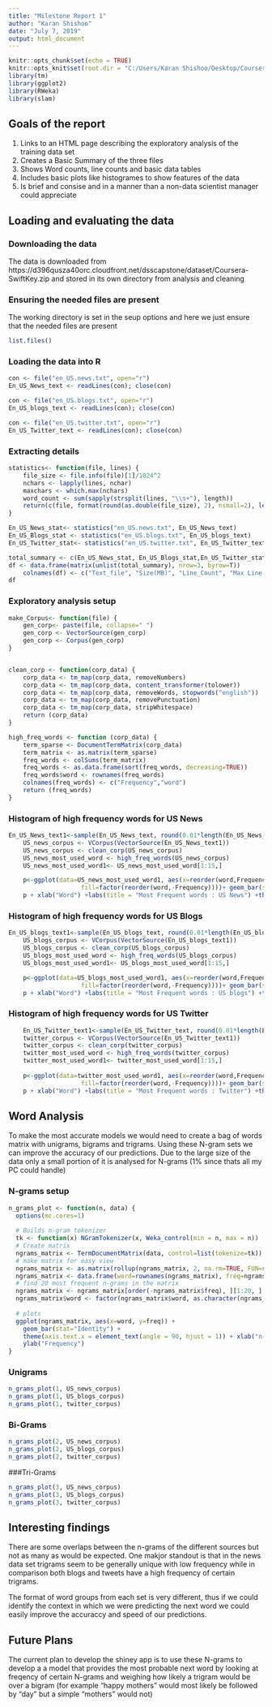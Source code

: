 ---
title: "Milestone Report 1"
author: "Karan Shishoo"
date: "July 7, 2019"
output: html_document
---

```{r setup, include=FALSE}
knitr::opts_chunk$set(echo = TRUE)
knitr::opts_knit$set(root.dir = "C:/Users/Karan Shishoo/Desktop/Coursera/CAPSTONE/final/en_US")
library(tm)
library(ggplot2)
library(RWeka)
library(slam)
```

## Goals of the report

1. Links to an HTML page describing the exploratory analysis of the training data set
2. Creates a Basic Summary of the three files
3. Shows Word counts, line counts and basic data tables
4. Includes basic plots like histogrames to show features of the data
5. Is brief and consise and in a manner than a non-data scientist manager could appreciate

## Loading and evaluating the data

### Downloading the data
The data is downloaded from https://d396qusza40orc.cloudfront.net/dsscapstone/dataset/Coursera-SwiftKey.zip and stored in its own directory from analysis and cleaning

### Ensuring the needed files are present
The working directory is set in the seup options and here we just ensure that the needed files are present

```{r}
list.files()
```

### Loading the data into R

```{r message=FALSE, warning=FALSE}
con <- file("en_US.news.txt", open="r")
En_US_News_text <- readLines(con); close(con)

con <- file("en_US.blogs.txt", open="r")
En_US_blogs_text <- readLines(con); close(con) 

con <- file("en_US.twitter.txt", open="r")
En_US_Twitter_text <- readLines(con); close(con)
```
### Extracting details

```{r}
statistics<- function(file, lines) {
    file_size <- file.info(file)[1]/1024^2
    nchars <- lapply(lines, nchar)
    maxchars <- which.max(nchars)
    word_count <- sum(sapply(strsplit(lines, "\\s+"), length))
    return(c(file, format(round(as.double(file_size), 2), nsmall=2), length(lines),maxchars, word_count))
}

En_US_News_stat<- statistics("en_US.news.txt", En_US_News_text)
En_US_Blogs_stat <- statistics("en_US.blogs.txt", En_US_blogs_text)
En_US_Twitter_stat<- statistics("en_US.twitter.txt", En_US_Twitter_text)

total_summary <- c(En_US_News_stat, En_US_Blogs_stat,En_US_Twitter_stat)
df <- data.frame(matrix(unlist(total_summary), nrow=3, byrow=T))
    colnames(df) <- c("Text_file", "Size(MB)", "Line_Count", "Max Line Length", "Words_Count")
df
```

### Exploratory analysis setup

```{r}
make_Corpus<- function(file) {
    gen_corp<- paste(file, collapse=" ")
    gen_corp <- VectorSource(gen_corp)
    gen_corp <- Corpus(gen_corp)
}


clean_corp <- function(corp_data) {
    corp_data <- tm_map(corp_data, removeNumbers)
    corp_data <- tm_map(corp_data, content_transformer(tolower))
    corp_data <- tm_map(corp_data, removeWords, stopwords("english"))
    corp_data <- tm_map(corp_data, removePunctuation)
    corp_data <- tm_map(corp_data, stripWhitespace)
    return (corp_data)
}

high_freq_words <- function (corp_data) {
    term_sparse <- DocumentTermMatrix(corp_data)
    term_matrix <- as.matrix(term_sparse)
    freq_words <- colSums(term_matrix)
    freq_words <- as.data.frame(sort(freq_words, decreasing=TRUE))
    freq_words$word <- rownames(freq_words)
    colnames(freq_words) <- c("Frequency","word")
    return (freq_words)
}
```
### Histogram of high frequency words for US News
```{r echo=FALSE, results="hide", warning=FALSE}
En_US_News_text1<-sample(En_US_News_text, round(0.01*length(En_US_News_text)), replace = F)
    US_news_corpus <- VCorpus(VectorSource(En_US_News_text1))
    US_news_corpus <- clean_corp(US_news_corpus)
    US_news_most_used_word <- high_freq_words(US_news_corpus)
    US_news_most_used_word1<- US_news_most_used_word[1:15,]

    p<-ggplot(data=US_news_most_used_word1, aes(x=reorder(word,Frequency), y=Frequency,
                    fill=factor(reorder(word,-Frequency))))+ geom_bar(stat="identity") 
    p + xlab("Word") +labs(title = "Most Frequent words : US News") +theme(legend.title=element_blank()) + coord_flip()
```

### Histogram of high frequency words for US Blogs

```{r echo=FALSE, results="hide", warning=FALSE}
En_US_blogs_text1<-sample(En_US_blogs_text, round(0.01*length(En_US_blogs_text)), replace = F)
    US_blogs_corpus <- VCorpus(VectorSource(En_US_blogs_text1))
    US_blogs_corpus <- clean_corp(US_blogs_corpus)
    US_blogs_most_used_word <- high_freq_words(US_blogs_corpus)
    US_blogs_most_used_word1<- US_blogs_most_used_word[1:15,]

    p<-ggplot(data=US_blogs_most_used_word1, aes(x=reorder(word,Frequency), y=Frequency,
                    fill=factor(reorder(word,-Frequency))))+ geom_bar(stat="identity") 
    p + xlab("Word") +labs(title = "Most Frequent words : US blogs") +theme(legend.title=element_blank()) + coord_flip()
```

### Histogram of high frequency words for US Twitter

```{r echo=FALSE, results="hide", warning=FALSE}
    En_US_Twitter_text1<-sample(En_US_Twitter_text, round(0.01*length(En_US_Twitter_text)), replace = F)
    twitter_corpus <- VCorpus(VectorSource(En_US_Twitter_text1))
    twitter_corpus <- clean_corp(twitter_corpus)
    twitter_most_used_word <- high_freq_words(twitter_corpus)
    twitter_most_used_word1<- twitter_most_used_word[1:15,]
    
    p<-ggplot(data=twitter_most_used_word1, aes(x=reorder(word,Frequency), y=Frequency,
                    fill=factor(reorder(word,-Frequency))))+ geom_bar(stat="identity") 
    p + xlab("Word") +labs(title = "Most Frequent words : Twitter") +theme(legend.title=element_blank()) + coord_flip()
```

## Word Analysis
To make the most accurate models we would need to create a bag of words matrix with unigrams, bigrams and trigrams. Using these N-gram sets we can improve the accuracy of our predictions. Due to the large size of the data only a small portion of it is analysed for N-grams (1% since thats all my PC could handle)

### N-grams setup
```{r}
n_grams_plot <- function(n, data) {
  options(mc.cores=1)
  
  # Builds n-gram tokenizer 
  tk <- function(x) NGramTokenizer(x, Weka_control(min = n, max = n))
  # Create matrix
  ngrams_matrix <- TermDocumentMatrix(data, control=list(tokenize=tk))
  # make matrix for easy view
  ngrams_matrix <- as.matrix(rollup(ngrams_matrix, 2, na.rm=TRUE, FUN=sum))
  ngrams_matrix <- data.frame(word=rownames(ngrams_matrix), freq=ngrams_matrix[,1])
  # find 20 most frequent n-grams in the matrix
  ngrams_matrix <- ngrams_matrix[order(-ngrams_matrix$freq), ][1:20, ]
  ngrams_matrix$word <- factor(ngrams_matrix$word, as.character(ngrams_matrix$word))
  
  # plots
  ggplot(ngrams_matrix, aes(x=word, y=freq)) + 
    geom_bar(stat="Identity") + 
    theme(axis.text.x = element_text(angle = 90, hjust = 1)) + xlab("n-grams") + 
    ylab("Frequency")
}
```

### Unigrams
```{r}
n_grams_plot(1, US_news_corpus)
n_grams_plot(1, US_blogs_corpus)
n_grams_plot(1, twitter_corpus)
```


### Bi-Grams
```{r}
n_grams_plot(2, US_news_corpus)
n_grams_plot(2, US_blogs_corpus)
n_grams_plot(2, twitter_corpus)
```

###Tri-Grams
```{r}
n_grams_plot(3, US_news_corpus)
n_grams_plot(3, US_blogs_corpus)
n_grams_plot(3, twitter_corpus)
```


## Interesting findings
There are some overlaps between the n-grams of the different sources but not as many as would be expected. One makjor standout is that in the news data set trigrams seem to be generally unique with low frequency while in comparison both blogs and tweets have a high frequency of certain trigrams.

The format of word groups from each set is very different, thus if we could identify the context in which we were predicting the next word we could easily improve the accuraccy and speed of our predictions. 


## Future Plans
The current plan to develop the shiney app is to use these N-grams to develop a a model that provides the most probable next word by looking at freqency of certain N-grams and weighing how likely a trigram would be over a bigram (for example "happy mothers" would most likely be followed by "day" but a simple "mothers" would not)





